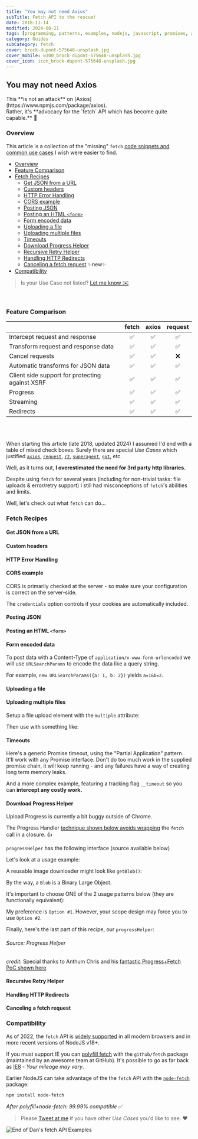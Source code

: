 ```yaml
---
title: "You may not need Axios"
subTitle: Fetch API to the rescue!
date: 2018-11-14
modified: 2024-08-21
tags: [programming, patterns, examples, nodejs, javascript, promises, axios, fetch]
category: Guides
subCategory: fetch
cover: brock-dupont-575648-unsplash.jpg
cover_mobile: w300_brock-dupont-575648-unsplash.jpg
cover_icon: icon_brock-dupont-575648-unsplash.jpg
---
```




## You may not need Axios

<p class="breakout call-to-action">This **is not an attack** on [Axios](https://www.npmjs.com/package/axios). <br />
Rather, it's **advocacy for the `fetch` API which has become quite capable.** 🦄</p>

### Overview

This article is a collection of the "missing" `fetch` [code snippets and common use cases](#fetch-examples) I wish were easier to find.

- [Overview](#overview)
- [Feature Comparison](#feature-comparison)
- [Fetch Recipes](#fetch-recipes)
  - [Get JSON from a URL](#get-json-from-a-url)
  - [Custom headers](#custom-headers)
  - [HTTP Error Handling](#http-error-handling)
  - [CORS example](#cors-example)
  - [Posting JSON](#posting-json)
  - [Posting an HTML `<form>`](#posting-an-html-form)
  - [Form encoded data](#form-encoded-data)
  - [Uploading a file](#uploading-a-file)
  - [Uploading multiple files](#uploading-multiple-files)
  - [Timeouts](#timeouts)
  - [Download Progress Helper](#download-progress-helper)
  - [Recursive Retry Helper](#recursive-retry-helper)
  - [Handling HTTP Redirects](#handling-http-redirects)
  - [Canceling a fetch request](#canceling-a-fetch-request) ✨new✨
- [Compatibility](#compatibility)

> Is your Use Case not listed? [Let me know ✉️](/contact/)

<br />

### Feature Comparison

|                                                 | fetch    | axios    | request |
|-------------------------------------------------|:--------:|:--------:|:-------:|
| Intercept request and response                  |✅        |✅         |✅       |
| Transform request and response data             |✅        |✅         |✅       |
| Cancel requests                                 |✅        |✅         |❌       |
| Automatic transforms for JSON data              |✅        |✅         |✅       |
| Client side support for protecting against XSRF |✅        |✅         |✅       |
| Progress                                        |✅        |✅         |✅       |
| Streaming                                       |✅        |✅         |✅       |
| Redirects                                       |✅        |✅         |✅       |

<br /><br />

When starting this article (late 2018, updated 2024) I assumed I'd end with a table of mixed check boxes. Surely there are special _Use Cases_ which justified [`axios`](https://www.npmjs.com/package/axios), [`request`](https://www.npmjs.com/package/request), [`r2`](https://www.npmjs.com/package/r2), [`superagent`](https://www.npmjs.com/package/superagent), [`got`](https://www.npmjs.com/package/got), etc.

Well, as it turns out, **I overestimated the need for 3rd party http libraries.**

Despite using `fetch` for several years (including for non-trivial tasks: file uploads & error/retry support) I still had misconceptions of `fetch`'s abilities and limits.

Well, let's check out what `fetch` can do...

### Fetch Recipes

#### Get JSON from a URL

<Gist path='justsml/de941bd61cc86e30beedbb8a3a646f81'></Gist>

#### Custom headers

<Gist path='justsml/fca7cd72ec1ebc07d994eac13a665ddf' />

#### HTTP Error Handling

<Gist path='justsml/81919a72897ebc503c6b34a556a9bde2' />

#### CORS example

CORS is primarily checked at the server - so make sure your configuration is correct on the server-side.

The `credentials` option controls if your cookies are automatically included.

<Gist path='justsml/3ddd9ed8705f48cdf45d313d1e57aa2a' />

#### Posting JSON

<Gist path='justsml/13915347d6c8413c73f4bd7240c68e51' />

#### Posting an HTML `<form>`

<Gist path='justsml/ef2e356bec0ef7c6e528d84a5f75ba7e' />

#### Form encoded data

To post data with a Content-Type of `application/x-www-form-urlencoded` we will use `URLSearchParams` to encode the data like a query string.

For example, `new URLSearchParams({a: 1, b: 2})` yields `a=1&b=2`.

<Gist path='justsml/716c4534ef4afb22f65d4fc4367c7136' />

#### Uploading a file

<Gist path='justsml/301f22aa37df565ba3051bd5f95b4df1' />


#### Uploading multiple files

Setup a file upload element with the `multiple` attribute:

<Gist path='justsml/37836357041d8ca4d1b32e12638cb0ba' />

Then use with something like:

<Gist path='justsml/d17f50c36a5ddb70f584c0aa6de94237' />

#### Timeouts

Here's a generic Promise timeout, using the "Partial Application" pattern. It'll work with any Promise interface. Don't do too much work in the supplied promise chain, it will keep running - and any failures have a way of creating long term memory leaks.

<Gist path='justsml/f93b2ef6457b3e52eb995831b67cab85' />

And a more complex example, featuring a tracking flag `__timeout` so you can **intercept any costly work.**

<Gist path='justsml/5e492db8997a4f7e22e61b7486cbf273' />

#### Download Progress Helper

Upload Progress is currently a bit buggy outside of Chrome.

The Progress Handler [technique shown below avoids wrapping](#source-progress-helper) the `fetch` call in a closure. 👍

`progressHelper` has the following interface (source available below)

<Gist path='justsml/db5ccc55ffb93c75e04e014d1f553cfb' />

Let's look at a usage example:

<Gist path='justsml/9bec219590ff50688972c1caff67c14b' />

A reusable image downloader might look like `getBlob()`:

<Gist path='justsml/bef2dd7e630eb7642beb3e2be29489b2' />

By the way, a `Blob` is a Binary Large Object.

It's important to choose ONE of the 2 usage patterns below (they are functionally equivalent):

<Gist path='justsml/6ad9e37a96ad1f3a75ca509038510a5b' />

My preference is `Option #1`. However, your scope design may force you to use `Option #2`.

Finally, here's the last part of this recipe, our `progressHelper`:

###### Source: Progress Helper

<Gist path='justsml/a8ffd810fc7e5a5295dfc898302ddbfc' />

_credit:_ Special thanks to Anthum Chris and his [fantastic Progress+Fetch PoC shown here](https://github.com/AnthumChris/fetch-progress-indicators)

#### Recursive Retry Helper

<Gist path='justsml/7e52521a0af50fa590be57d5b4593120' />

#### Handling HTTP Redirects

<Gist path='justsml/3dd0a799ada8da7cd15943ff254266de' />

#### Canceling a fetch request

<Gist path='justsml/7f257ac3de3c7792db8485588c54e938' />

### Compatibility

As of 2022, the `fetch` API is [widely supported](https://caniuse.com/#feat=fetch) in all modern browsers and in more recent versions of NodeJS v18+.

If you must support IE you can [polyfill fetch](https://github.com/github/fetch#browser-support) with the `github/fetch` package (maintained by an awesome team at GitHub). It's possible to go as far back as [IE8](https://github.com/camsong/fetch-ie8) - _Your mileage may vary_.

Earlier NodeJS can take advantage of the the `fetch` API with the [`node-fetch`](https://www.npmjs.com/package/node-fetch) package:

```sh
npm install node-fetch
```

_After polyfill+node-fetch: 99.99% compatible_ ✅


> Please [Tweet at me](https://twitter.com/justsml) if you have other _Use Cases_ you'd like to see. ❤️

![End of Dan's fetch API Examples](jonas-vincent-2717-unsplash.jpg "End of Dan's fetch API Examples")
